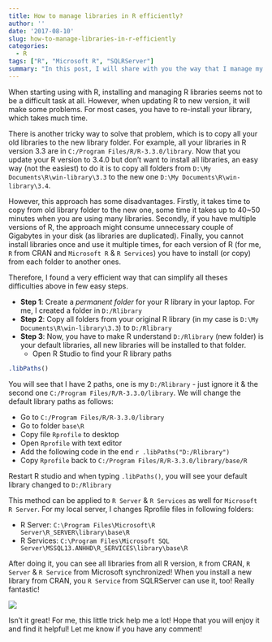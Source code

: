 ```yaml
---
title: How to manage libraries in R efficiently?
author: ''
date: '2017-08-10'
slug: how-to-manage-libraries-in-r-efficiently
categories:
  - R
tags: ["R", "Microsoft R", "SQLRServer"]
summary: "In this post, I will share with you the way that I manage my R library, no worries when updating your R or even R Services in SQLRServer"
---
```


When starting using with R, installing and managing R libraries seems not to be a difficult task at all. However, when updating R to new version, it will make some problems. For most cases, you have to re-install your library, which takes much time. 

There is another tricky way to solve that problem, which is to copy all your old libraries to the new library folder. For example, all your libraries in R version 3.3 are in `C:/Program Files/R/R-3.3.0/library`. Now that you update your R version to 3.4.0 but don't want to install all libraries, an easy way (not the easiest) to do it is to copy all folders from `D:\My Documents\R\win-library\3.3` to the new one `D:\My Documents\R\win-library\3.4`. 

However, this approach has some disadvantages. Firstly, it takes time to copy from old library folder to the new one, some time it takes up to 40~50 minutes when you are using many libraries. Secondly, if you have multiple versions of R, the approach might consume unnecessary couple of Gigabytes in your disk (as libraries are duplicated). Finally, you cannot install libraries once and use it multiple times, for each version of R (for me, `R` from CRAN and `Microsoft R` & `R Services`) you have to install (or copy) from each folder to another ones.

Therefore, I found a very efficient way that can simplify all theses difficulties above in few easy steps.

- **Step 1**: Create a *permanent folder* for your R library in your laptop. For me, I created a folder in `D:/Rlibrary`
- **Step 2**: Copy all folders from your original R library (in my case is `D:\My Documents\R\win-library\3.3`) to `D:/Rlibrary`
- **Step 3**: Now, you have to make R understand `D:/Rlibrary` (new folder) is your default libraries, all new libraries will be installed to that folder.
    - Open R Studio to find your R library paths

```r
.libPaths()
```

You will see that I have 2 paths, one is my `D:/Rlibrary` - just ignore it & the second one `C:/Program Files/R/R-3.3.0/library`. We will change the default library paths as follows:

- Go to `C:/Program Files/R/R-3.3.0/library`
- Go to folder `base\R`
- Copy file `Rprofile` to desktop
- Open `Rprofile` with text editor
- Add the following code in the end `r .libPaths("D:/Rlibrary")`
- Copy `Rprofile` back to `C:/Program Files/R/R-3.3.0/library/base/R`

Restart R studio and when typing `.libPaths()`, you will see your default library changed to `D:/Rlibrary`

This method can be applied to `R Server` & `R Services` as well for `Microsoft R Server`. For my local server, I changes Rprofile files in following folders:

- R Server: `C:\Program Files\Microsoft\R Server\R_SERVER\library\base\R`
- R Services: `C:\Program Files\Microsoft SQL Server\MSSQL13.ANHHD\R_SERVICES\library\base\R`

After doing it, you can see all libraries from all R version, `R` from CRAN, `R Server` & `R Service` from Microsoft synchronized! When you install a new library from CRAN, you `R Service` from SQLRServer can use it, too! Really fantastic!

![](/img/sqlrserver.png)

Isn't it great! For me, this little trick help me a lot! Hope that you will enjoy it and find it helpful! Let me know if you have any comment!


